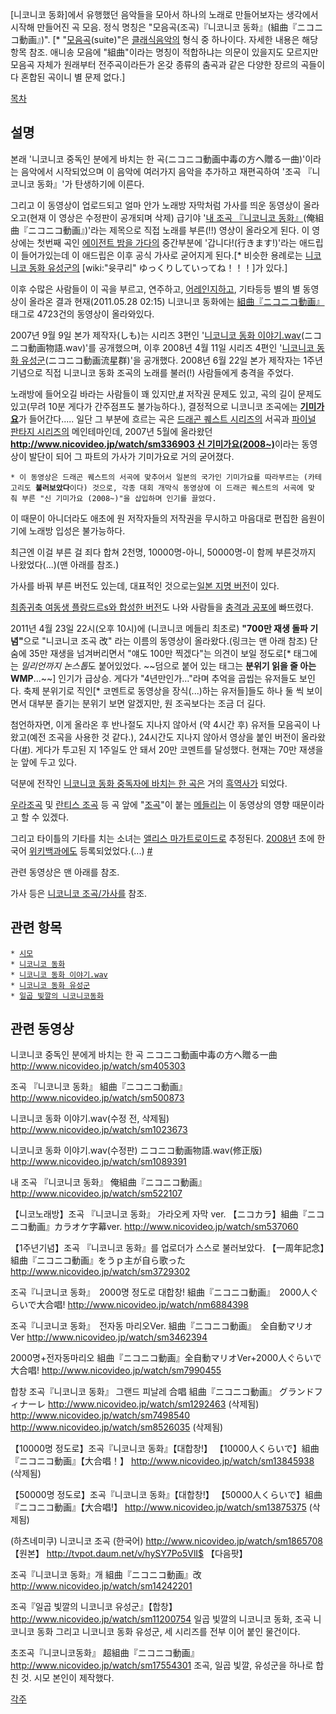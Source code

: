 [니코니코 동화]에서 유행했던 음악들을 모아서 하나의 노래로 만들어보자는 생각에서 시작해 만들어진 곡 모음. 정식 명칭은 "모음곡(조곡)『니코니코 동화』(組曲『ニコニコ動画』)". [* "[[모음곡]](suite)"은 [[클래식]]음악의 형식 중 하나이다. 자세한 내용은 해당 항목 참조. 애니송 모음에 "組曲"이라는 명칭이 적합하냐는 의문이 있을지도 모르지만 모음곡 자체가 원래부터 전주곡이라든가 온갖 종류의 춤곡과 같은 다양한 장르의 곡들이 다 혼합된 곡이니 별 문제 없다.]

[[목차]]

== 설명 ==


본래 '니코니코 중독인 분에게 바치는 한 곡(ニコニコ動画中毒の方へ贈る一曲)'이라는 음악에서 시작되었으며 이 음악에 여러가지 음악을 추가하고 재편곡하여 '조곡 『니코니코 동화』'가 탄생하기에 이른다.

그리고 이 동영상이 업로드되고 얼마 안가 노래방 자막처럼 가사를 띄운 동영상이 올라오고(현재 이 영상은 수정판이 공개되며 삭제) 급기야 '[http://www.nicovideo.jp/watch/sm522107 내 조곡 『니코니코 동화』](俺組曲『ニコニコ動画』)'라는 제목으로 직접 노래를 부른(!!) 영상이 올라오게 된다. 이 영상에는 첫번째 곡인 [[에이전트 밤을 가다]]의 중간부분에 '갑니다!(行きます!)'라는 애드립이 들어가있는데 이 애드립은 이후 공식 가사로 굳어지게 된다.[* 비슷한 용례로는 [[니코니코 동화 유성군]]의 [wiki:"윳쿠리" ゆっくりしていってね！！！]가 있다.]

이후 수많은 사람들이 이 곡을 부르고, 연주하고, [[어레인지]]하고, 기타등등 별의 별 동영상이 올라온 결과 현재(2011.05.28 02:15) 니코니코 동화에는 [http://www.nicovideo.jp/tag/%E7%B5%84%E6%9B%B2%E3%80%8E%E3%83%8B%E3%82%B3%E3%83%8B%E3%82%B3%E5%8B%95%E7%94%BB%E3%80%8F?track=videowatch_search_keyword 組曲『ニコニコ動画』] 태그로 4723건의 동영상이 올라와있다.

2007년 9월 9일 본가 제작자(しも)는 시리즈 3편인 '[[니코니코 동화 이야기.wav]](ニコニコ動画物語.wav)'를 공개했으며, 이후 2008년 4월 11일 시리즈 4편인 '[[니코니코 동화 유성군]](ニコニコ動画流星群)'을 공개했다.
2008년 6월 22일 본가 제작자는 1주년 기념으로 직접 니코니코 동화 조곡의 노래를 불러(!) 사람들에게 충격을 주었다.


노래방에 들어오길 바라는 사람들이 꽤 있지만,[http://www.tjmedia.co.kr/2006_renew/asp/music_request/music_request01_top50_view.asp?selOpt=0&move_flag=sin_write_list_flag&seq_id=10269315&sgubun=0 #] 저작권 문제도 있고, 곡의 길이 문제도 있고(무려 10분 게다가 간주점프도 불가능하다.), 결정적으로 니코니코 조곡에는 '''[[기미가요]]'''가 들어간다.....
일단 그 부분에 흐르는 곡은 [[드래곤 퀘스트 시리즈]]의 서곡과 [[파이널 판타지 시리즈]]의 메인테마인데, 2007년 5월에 올라왔던 '''[[http://www.nicovideo.jp/watch/sm336903 신 기미가요(2008~)]]'''이라는 동영상이 발단이 되어 그 파트의 가사가 기미가요로 거의 굳어졌다.
 * 이 동영상은 드래곤 퀘스트의 서곡에 맞추어서 일본의 국가인 기미가요를 따라부르는 (카테고리도 '''불러보았다'''이다) 것으로, 각종 대회 개막식 동영상에 이 드래곤 퀘스트의 서곡에 맞춰 부른 "신 기미가요 (2008~)"을 삽입하며 인기를 끌었다.

이 때문이 아니더라도 애초에 원 저작자들의 저작권을 무시하고 마음대로 편집한 음원이기에 노래방 입성은 불가능하다.

최근엔 이걸 부른 걸 죄다 합쳐 2천명, 10000명-아니, 50000명-이 함께 부른것까지 나왔었다(...)(맨 아래를 참조.)

가사를 바꿔 부른 버전도 있는데, 대표적인 것으로는[http://www.nicovideo.jp/watch/sm607358 일본 지명 버전]이 있다.

[http://www.nicovideo.jp/watch/sm2777541 최종귀축 여동생 플랑드르s와 합성한 버전]도 나와 사람들을 [[충격과 공포]]에 빠뜨렸다.

2011년 4월 23일 22시(오후 10시)에 (니코니코 메들리 최초로) '''"700만 재생 돌파 기념"'''으로 "니코니코 조곡 改" 라는 이름의 동영상이 올라왔다.(링크는 맨 아래 참조)
단숨에 35만 재생을 넘겨버리면서 "얘도 100만 찍겠다"는 의견이 보일 정도로[* 태그에는 ''밀리언까지 논스톱''도 붙어있었다. ~~덤으로 붙어 있는 태그는 '''분위기 읽을 줄 아는 WMP'''...~~] 인기가 급상승. 게다가 "4년만인가…"라며 추억을 곱씹는 유저들도 보인다.
축제 분위기로 직인[* 코멘트로 동영상을 장식(...)하는 유저들]들도 하나 둘 씩 보이면서 대부분 즐기는 분위기
보면 알겠지만, 원 조곡보다는 조금 더 길다.

첨언하자면, 이게 올라온 후 반나절도 지나지 않아서 (약 4시간 후) 유저들 모음곡이 나왔고(예전 조곡을 사용한 것 같다.), 24시간도 지나지 않아서 영상을 붙인 버전이 올라왔다([http://www.nicovideo.jp/watch/sm14250507 #]). 게다가 투고된 지 1주일도 안 돼서 20만 코멘트를 달성했다. 현재는 70만 재생을 눈 앞에 두고 있다.

덕분에 전작인 [[니코니코 동화 중독자에 바치는 한 곡]]은 거의 [[흑역사]]가 되었다.

[[우라조곡]] 및 [[란티스 조곡]] 등 곡 앞에 "[[조곡]]"이 붙는 [[메들리]]는 이 동영상의 영향 때문이라고 할 수 있겠다.

그리고 타이틀의 기타를 치는 소녀는 [[앨리스 마가트로이드]]로 추정된다.
[[2008년]] 초에 한국어 [[위키백과]]에도 등록되었었다.(...) [http://ko.wikipedia.org/wiki/조곡_니코니코_동화 #]

관련 동영상은 맨 아래를 참조.

가사 등은 [[니코니코 조곡/가사]]를 참조.


== 관련 항목 ==

 * [[시모]]
 * [[니코니코 동화]]
 * [[니코니코 동화 이야기.wav]]
 * [[니코니코 동화 유성군]]
 * [[일곱 빛깔의 니코니코동화]]


== 관련 동영상 ==

니코니코 중독인 분에게 바치는 한 곡
ニコニコ動画中毒の方へ贈る一曲
http://www.nicovideo.jp/watch/sm405303

조곡 『니코니코 동화』
組曲『ニコニコ動画』
http://www.nicovideo.jp/watch/sm500873

니코니코 동화 이야기.wav(수정 전, 삭제됨)
http://www.nicovideo.jp/watch/sm1023673

니코니코 동화 이야기.wav(수정판)
ニコニコ動画物語.wav(修正版)
http://www.nicovideo.jp/watch/sm1089391

내 조곡 『니코니코 동화』
俺組曲『ニコニコ動画』
http://www.nicovideo.jp/watch/sm522107

【니코노래방】조곡 『니코니코 동화』 가라오케 자막 ver.
【ニコカラ】組曲『ニコニコ動画』カラオケ字幕ver.
http://www.nicovideo.jp/watch/sm537060

【1주년기념】조곡 『니코니코 동화』를 업로더가 스스로 불러보았다.
【一周年記念】組曲『ニコニコ動画』をうｐ主が自ら歌った
http://www.nicovideo.jp/watch/sm3729302

조곡『니코니코 동화』　2000명 정도로 대합창!
組曲『ニコニコ動画』　2000人ぐらいで大合唱!
http://www.nicovideo.jp/watch/nm6884398

조곡『니코니코 동화』　전자동 마리오Ver.
組曲『ニコニコ動画』　全自動マリオVer
http://www.nicovideo.jp/watch/sm3462394

2000명+전자동마리오
組曲『ニコニコ動画』全自動マリオVer+2000人ぐらいで大合唱!
http://www.nicovideo.jp/watch/sm7990455

합창 조곡『니코니코 동화』 그랜드 피날레
合唱 組曲『ニコニコ動画』 グランドフィナーレ
http://www.nicovideo.jp/watch/sm1292463 (삭제됨)
http://www.nicovideo.jp/watch/sm7498540
http://www.nicovideo.jp/watch/sm8526035 (삭제됨)

【10000명 정도로】조곡『니코니코 동화』【대합창!】
【10000人くらいで】組曲『ニコニコ動画』【大合唱！】
http://www.nicovideo.jp/watch/sm13845938 (삭제됨)

【50000명 정도로】조곡『니코니코 동화』【대합창!】
【50000人くらいで】組曲『ニコニコ動画』【大合唱!】
http://www.nicovideo.jp/watch/sm13875375 (삭제됨)

(하츠네미쿠) 니코니코 조곡 (한국어)
http://www.nicovideo.jp/watch/sm1865708  【원본】
http://tvpot.daum.net/v/hySY7Po5VlI$ 【다음팟】

조곡『니코니코 동화』개
組曲『ニコニコ動画』改
http://www.nicovideo.jp/watch/sm14242201

조곡『일곱 빛깔의 니코니코 유성군』【합창】
http://www.nicovideo.jp/watch/sm11200754
일곱 빛깔의 니코니코 동화, 조곡 니코니코 동화 그리고 니코니코 동화 유성군, 세 시리즈를 전부 이어 붙인 물건이다.

초조곡『니코니코동화』
超組曲『ニコニコ動画』
http://www.nicovideo.jp/watch/sm17554301
조곡, 일곱 빛깔, 유성군을 하나로 합친 것. 시모 본인이 제작했다.


[[각주]]
